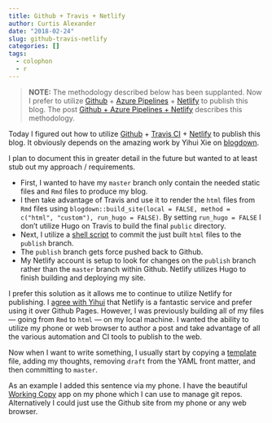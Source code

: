 ```yaml
---
title: Github + Travis + Netlify
author: Curtis Alexander
date: "2018-02-24"
slug: github-travis-netlify
categories: []
tags: 
  - colophon
  - r
---
```


> **NOTE:** The methodology described below has been supplanted.  Now I prefer to utilize [Github](https://github.com) + [Azure Pipelines](https://azure.microsoft.com/en-us/services/devops/pipelines/) + [Netlify](https://netlify.com) to publish this blog.  The post [Github + Azure Pipelines + Netlify](/blog/github-azure-netlify) describes this methodology.

Today I figured out how to utilize [Github](https://github.com) + [Travis CI](https://travis-ci.org/) + [Netlify](https://netlify.com) to publish this blog.  It obviously depends on the amazing work by Yihui Xie on [blogdown](https://bookdown.org/yihui/blogdown/).

I plan to document this in greater detail in the future but wanted to at least stub out my approach / requirements.

* First, I wanted to have my `master` branch only contain the needed static files and `Rmd` files to produce my blog.
* I then take advantage of Travis and use it to render the `html` files from `Rmd` files using `blogdown::build_site(local = FALSE, method = c("html", "custom"), run_hugo = FALSE)`.  By setting `run_hugo = FALSE` I don't utilize Hugo on Travis to build the final `public` directory.
* Next, I utilize a [shell script](https://github.com/curtisalexander/calex/blob/master/publish.sh) to commit the just built `html` files to the `publish` branch.
* The `publish` branch gets force pushed back to Github.
* My Netlify account is setup to look for changes on the `publish` branch rather than the `master` branch within Github.  Netlify utilizes Hugo to finish building and deploying my site.

I prefer this solution as it allows me to continue to utilize Netlify for publishing.  I [agree with Yihui](https://yihui.name/en/2017/06/netlify-instead-of-github-pages/) that Netlify is a fantastic service and prefer using it over Github Pages.  However, I was previously building all of my files &mdash; going from `Rmd` to `html` &mdash; on my local machine.  I wanted the ability to utilize my phone or web browser to author a post and take advantage of all the various automation and CI tools to publish to the web.

Now when I want to write something, I usually start by copying a [template](https://github.com/curtisalexander/calex/blob/master/content/blog/1970-01-01-template.Rmd) file, adding my thoughts, removing `draft` from the YAML front matter, and then committing to `master`.

As an example I added this sentence via my phone. I have the beautiful [Working Copy](https://workingcopyapp.com) app on my phone which I can use to manage git repos. Alternatively I could just use the Github site from my phone or any web browser. 
